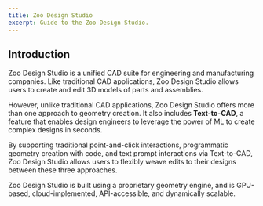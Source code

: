 ```yaml
---
title: Zoo Design Studio
excerpt: Guide to the Zoo Design Studio.
---
```


## Introduction

Zoo Design Studio is a unified CAD suite for engineering and manufacturing companies.
Like traditional CAD applications, Zoo Design Studio allows users to create and edit 3D
models of parts and assemblies.

However, unlike traditional CAD applications, Zoo Design Studio offers more than one approach
to geometry creation. It also includes **Text-to-CAD**, a feature that enables design
engineers to leverage the power of ML to create complex designs in seconds.

By supporting traditional point-and-click interactions, programmatic
geometry creation with code, and text prompt interactions via Text-to-CAD, Zoo Design Studio
allows users to flexibly weave edits to their designs between these three approaches.

Zoo Design Studio is built using a proprietary geometry engine, and is GPU-based,
cloud-implemented, API-accessible, and dynamically scalable.

